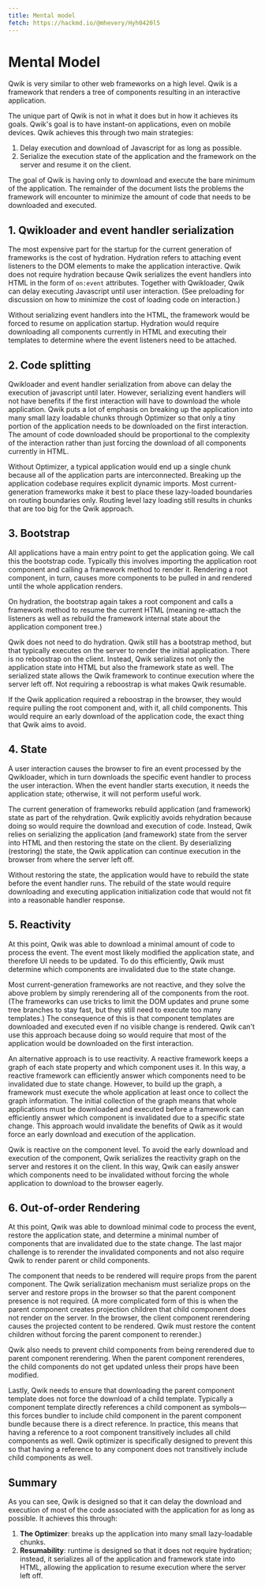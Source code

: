 ```yaml
---
title: Mental model
fetch: https://hackmd.io/@mhevery/Hyh0420l5
---
```


# Mental Model

Qwik is very similar to other web frameworks on a high level. Qwik is a framework that renders a tree of components resulting in an interactive application.

The unique part of Qwik is not in what it does but in how it achieves its goals. Qwik's goal is to have instant-on applications, even on mobile devices. Qwik achieves this through two main strategies:

1. Delay execution and download of Javascript for as long as possible.
2. Serialize the execution state of the application and the framework on the server and resume it on the client.

The goal of Qwik is having only to download and execute the bare minimum of the application. The remainder of the document lists the problems the framework will encounter to minimize the amount of code that needs to be downloaded and executed.

## 1. Qwikloader and event handler serialization

The most expensive part for the startup for the current generation of frameworks is the cost of hydration. Hydration refers to attaching event listeners to the DOM elements to make the application interactive. Qwik does not require hydration because Qwik serializes the event handlers into HTML in the form of `on:event` attributes. Together with Qwikloader, Qwik can delay executing Javascript until user interaction. (See preloading for discussion on how to minimize the cost of loading code on interaction.)

Without serializing event handlers into the HTML, the framework would be forced to resume on application startup. Hydration would require downloading all components currently in HTML and executing their templates to determine where the event listeners need to be attached.

## 2. Code splitting

Qwikloader and event handler serialization from above can delay the execution of javascript until later. However, serializing event handlers will not have benefits if the first interaction will have to download the whole application. Qwik puts a lot of emphasis on breaking up the application into many small lazy loadable chunks through Optimizer so that only a tiny portion of the application needs to be downloaded on the first interaction. The amount of code downloaded should be proportional to the complexity of the interaction rather than just forcing the download of all components currently in HTML.

Without Optimizer, a typical application would end up a single chunk because all of the application parts are interconnected. Breaking up the application codebase requires explicit dynamic imports. Most current-generation frameworks make it best to place these lazy-loaded boundaries on routing boundaries only. Routing level lazy loading still results in chunks that are too big for the Qwik approach.

## 3. Bootstrap

All applications have a main entry point to get the application going. We call this the bootstrap code. Typically this involves importing the application root component and calling a framework method to render it. Rendering a root component, in turn, causes more components to be pulled in and rendered until the whole application renders.

On hydration, the bootstrap again takes a root component and calls a framework method to resume the current HTML (meaning re-attach the listeners as well as rebuild the framework internal state about the application component tree.)

Qwik does not need to do hydration. Qwik still has a bootstrap method, but that typically executes on the server to render the initial application. There is no reboostrap on the client. Instead, Qwik serializes not only the application state into HTML but also the framework state as well. The serialized state allows the Qwik framework to continue execution where the server left off. Not requiring a reboostrap is what makes Qwik resumable.

If the Qwik application required a reboostrap in the browser, they would require pulling the root component and, with it, all child components. This would require an early download of the application code, the exact thing that Qwik aims to avoid.

## 4. State

A user interaction causes the browser to fire an event processed by the Qwikloader, which in turn downloads the specific event handler to process the user interaction. When the event handler starts execution, it needs the application state; otherwise, it will not perform useful work.

The current generation of frameworks rebuild application (and framework) state as part of the rehydration. Qwik explicitly avoids rehydration because doing so would require the download and execution of code. Instead, Qwik relies on serializing the application (and framework) state from the server into HTML and then restoring the state on the client. By deserializing (restoring) the state, the Qwik application can continue execution in the browser from where the server left off.

Without restoring the state, the application would have to rebuild the state before the event handler runs. The rebuild of the state would require downloading and executing application initialization code that would not fit into a reasonable handler response.

## 5. Reactivity

At this point, Qwik was able to download a minimal amount of code to process the event. The event most likely modified the application state, and therefore UI needs to be updated. To do this efficiently, Qwik must determine which components are invalidated due to the state change.

Most current-generation frameworks are not reactive, and they solve the above problem by simply rerendering all of the components from the root. (The frameworks can use tricks to limit the DOM updates and prune some tree branches to stay fast, but they still need to execute too many templates.) The consequence of this is that component templates are downloaded and executed even if no visible change is rendered. Qwik can't use this approach because doing so would require that most of the application would be downloaded on the first interaction.

An alternative approach is to use reactivity. A reactive framework keeps a graph of each state property and which component uses it. In this way, a reactive framework can efficiently answer which components need to be invalidated due to state change. However, to build up the graph, a framework must execute the whole application at least once to collect the graph information. The initial collection of the graph means that whole applications must be downloaded and executed before a framework can efficiently answer which component is invalidated due to a specific state change. This approach would invalidate the benefits of Qwik as it would force an early download and execution of the application.

Qwik is reactive on the component level. To avoid the early download and execution of the component, Qwik serializes the reactivity graph on the server and restores it on the client. In this way, Qwik can easily answer which components need to be invalidated without forcing the whole application to download to the browser eagerly.

## 6. Out-of-order Rendering

At this point, Qwik was able to download minimal code to process the event, restore the application state, and determine a minimal number of components that are invalidated due to the state change. The last major challenge is to rerender the invalidated components and not also require Qwik to render parent or child components.

The component that needs to be rendered will require props from the parent component. The Qwik serialization mechanism must serialize props on the server and restore props in the browser so that the parent component presence is not required. (A more complicated form of this is when the parent component creates projection children that child component does not render on the server. In the browser, the client component rerendering causes the projected content to be rendered. Qwik must restore the content children without forcing the parent component to rerender.)

Qwik also needs to prevent child components from being rerendered due to parent component rerendering. When the parent component rerenderes, the child components do not get updated unless their props have been modified.

Lastly, Qwik needs to ensure that downloading the parent component template does not force the download of a child template. Typically a component template directly references a child component as symbols—this forces bundler to include child component in the parent component bundle because there is a direct reference. In practice, this means that having a reference to a root component transitively includes all child components as well. Qwik optimizer is specifically designed to prevent this so that having a reference to any component does not transitively include child components as well.

## Summary

As you can see, Qwik is designed so that it can delay the download and execution of most of the code associated with the application for as long as possible. It achieves this through:

1. **The Optimizer**: breaks up the application into many small lazy-loadable chunks.
2. **Resumability**: runtime is designed so that it does not require hydration; instead, it serializes all of the application and framework state into HTML, allowing the application to resume execution where the server left off.
